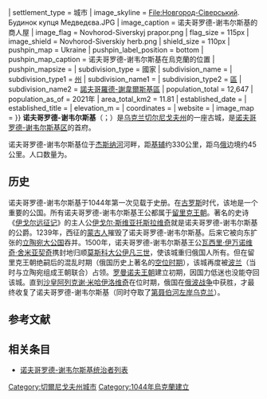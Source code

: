{{Unreferenced|time=2015-09-16T04:08:56+00:00}}
{{Infobox settlement
| name                            = 诺夫哥罗德-谢韦尔斯基
| official_name                   = 
| native_name                     = {{lang|uk|Новгород-Сіверський}}
| other_name                      = {{lang|pl|Nowogród Siewierski}}{{*}}{{lang|ru|Новгород-Северский}}
| settlement_type                 = 城市
| image_skyline                   = File:Новгород-Сіверський. Будинок купця Медведєва.JPG
| image_caption                   = 诺夫哥罗德-谢韦尔斯基的商人屋
| image_flag                      = Novhorod-Siverskyj prapor.png
| flag_size                       = 115px
| image_shield                    = Novhorod-Siverskiy herb.png
| shield_size                     = 110px
| pushpin_map                     = Ukraine
| pushpin_label_position          = bottom
| pushpin_map_caption             = 诺夫哥罗德-谢韦尔斯基在烏克蘭的位置
| pushpin_mapsize                 = 
| subdivision_type                = 國家
| subdivision_name                = {{UKR}}
| subdivision_type1               = [[州_(烏克蘭)|州]]
| subdivision_name1               = {{flag|Chernihiv Oblast}}
| subdivision_type2               = [[區_(烏克蘭)|區]]
| subdivision_name2               = [[諾夫哥羅德-謝韋爾斯基區|諾夫哥羅德-謝韋爾斯基區]]
| population_total                = 12,647
| population_as_of                = 2021年
| area_total_km2                  = 11.81
| established_date                = 
| established_title               = 
| elevation_m                     = 
| coordinates                     = {{coord|51|59|N|33|16|E|region:UA|display=inline,title}}
| website                         = 
| image_map                       = 
}}
'''诺夫哥罗德-谢韦尔斯基'''（{{lang-uk|Новгород-Сіверський}}；{{lang-ru|Новгород-Северский}}）是[[乌克兰|乌克兰]][[切尔尼戈夫州|切尔尼戈夫州]]的一座古城，是[[诺夫哥罗德-谢韦尔斯基区|诺夫哥罗德-谢韦尔斯基区]]的首府。

诺夫哥罗德-谢韦尔斯基位于[[杰斯纳河|杰斯纳河]]河畔，距[[基辅|基辅]]约330公里，距乌[[俄罗斯|俄]]边境约45公里。人口数量为{{Ua-pop-est2021|12,647人}}。

==历史==
诺夫哥罗德-谢韦尔斯基于1044年第一次见载于史册。在[[古罗斯|古罗斯]]时代，该地是一个重要的公国。所有诺夫哥罗德-谢韦尔斯基王公都属于[[留里克王朝|留里克王朝]]。著名的史诗《[[伊戈尔远征记|伊戈尔远征记]]》的主人公[[伊戈尔·斯维亚托斯拉维奇|伊戈尔·斯维亚托斯拉维奇]]就是诺夫哥罗德-谢韦尔斯基的公爵。1239年，西征的[[蒙古人|蒙古人]]摧毁了诺夫哥罗德-谢韦尔斯基。后来它被向东扩张的[[立陶宛大公国|立陶宛大公国]]吞并。1500年，诺夫哥罗德-谢韦尔斯基王公[[瓦西里·伊万诺维奇·舍米亚契奇|瓦西里·伊万诺维奇·舍米亚契奇]]携封地归顺[[莫斯科大公|莫斯科大公]][[伊凡三世|伊凡三世]]，使该城重归俄国人所有。但在留里克王朝绝嗣后的混乱时期（俄国历史上著名的[[空位时期|空位时期]]），该城再度被[[波兰|波兰]]（当时与立陶宛组成王朝联合）占领。[[罗曼诺夫王朝|罗曼诺夫王朝]]建立初期，因国力低迷也没能夺回该城。直到[[沙皇|沙皇]][[阿列克谢·米哈伊洛维奇|阿列克谢·米哈伊洛维奇]]在位时期，俄国在[[俄波战争|俄波战争]]中获胜，才最终收复了诺夫哥罗德-谢韦尔斯基（同时夺取了[[第聂伯河左岸乌克兰|第聂伯河左岸乌克兰]]）。

== 参考文献 ==
{{Reflist}}

==相关条目==
{{commonscat|Novhorod-Siverskyi}}
*[[诺夫哥罗德-谢韦尔斯基统治者列表|诺夫哥罗德-谢韦尔斯基统治者列表]]

{{DEFAULTSORT:Новгород-Сіверський}}
[[Category:切爾尼戈夫州城市|Category:切爾尼戈夫州城市]]
[[Category:1044年烏克蘭建立|Category:1044年烏克蘭建立]]